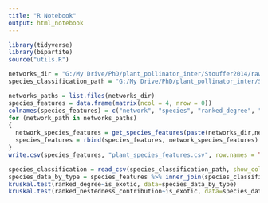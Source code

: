 ```yaml
---
title: "R Notebook"
output: html_notebook
---
```


```r
library(tidyverse)
library(bipartite)
source("utils.R")
```


```r
networks_dir = "G:/My Drive/PhD/plant_pollinator_inter/Stouffer2014/raw_CSVs/networks/"
species_classification_path = "G:/My Drive/PhD/plant_pollinator_inter/Stouffer2014/prepare_input_data/species_classification.csv"

networks_paths = list.files(networks_dir)
species_features = data.frame(matrix(ncol = 4, nrow = 0))
colnames(species_features) = c("network", "species", "ranked_degree", "ranked_nestedness_contribution")
for (network_path in networks_paths)
{
  network_species_features = get_species_features(paste(networks_dir,network_path, sep=""))
  species_features = rbind(species_features, network_species_features)
}
write.csv(species_features, "plant_species_features.csv", row.names = TRUE)
```

```r
species_classification = read_csv(species_classification_path, show_col_types = FALSE)
species_data_by_type = species_features %>% inner_join(species_classification, by=c("network" = "network", "species" = "species"))
kruskal.test(ranked_degree~is_exotic, data=species_data_by_type)
kruskal.test(ranked_nestedness_contribution~is_exotic, data=species_data_by_type)
```

